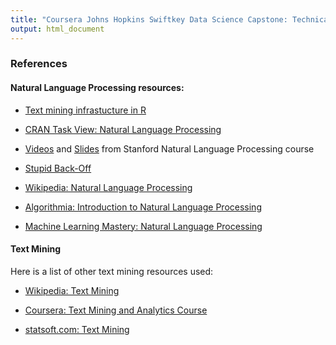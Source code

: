```yaml
---
title: "Coursera Johns Hopkins Swiftkey Data Science Capstone: Technical References"
output: html_document
---
```


### References

#### Natural Language Processing resources:

+  [Text mining infrastucture in R]("http://www.jstatsoft.org/v25/i05/")

+  [CRAN Task View: Natural Language Processing]("http://cran.r-project.org/web/views/NaturalLanguageProcessing.html")

+  [Videos]("https://www.youtube.com/user/OpenCourseOnline/search?query=NLP") and [Slides]("https://web.stanford.edu/~jurafsky/NLPCourseraSlides.html") from Stanford Natural Language Processing course

+ [Stupid Back-Off](http://www.aclweb.org/anthology/D07-1090.pdf)

+ [Wikipedia: Natural Language Processing](https://en.wikipedia.org/wiki/Natural-language_processing)

+ [Algorithmia: Introduction to Natural Language Processing](https://blog.algorithmia.com/introduction-natural-language-processing-nlp/)

+ [Machine Learning Mastery: Natural Language Processing](https://machinelearningmastery.com/natural-language-processing/)


#### Text Mining

Here is a list of other text mining resources used:

+ [Wikipedia: Text Mining](https://en.wikipedia.org/wiki/Text_mining)

+ [Coursera: Text Mining and Analytics Course](https://www.coursera.org/learn/text-mining)

+ [statsoft.com: Text Mining](http://www.statsoft.com/Textbook/Text-Mining)

